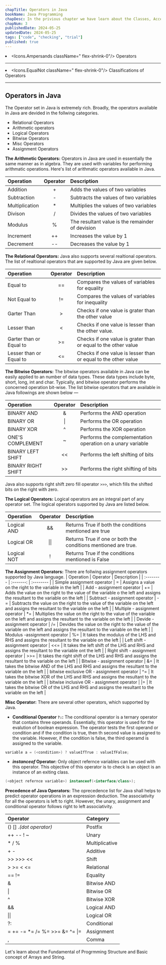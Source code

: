 ```yaml
---
chapTitle: Operators in Java
bookName: Java Programming
chapDesc: In the privious chapter we have learn about the Classes, Access Specifiers. How to comments the text in java. Data type and variables.
chapNum: 3
publishedDate: 2024-05-25
updatedDate: 2024-05-25
tags: ["code", "checking", "trial"]
published: true
---
```


<ChapIntro><li className="flex gap-3"><Icons.Ampersands className=" flex-shrink-0"/> Operators </li><hr className="my-2"/><li className="flex gap-3"><Icons.EqualNot className=" flex-shrink-0"/> Classifications of Operators </li></ChapIntro>

---




## Operators in Java
The Operator set in Java is extremely rich. Broadly, the operators available in Java are devided in the follwing categories.
- Relational Operators
- Arithmetic operators
- Logical Operators
- Bitwise Operators
- Misc Operators
- Assignment Operators

**The Arithmetic Operators:** Operators in Java are used in essentially the same manner as in algebra. They are used with variables for performing arithmatic operations. Here's list of arithmatic operators available in Java.

| Operation | Operator | Description |
| :----- | :------: | :----- |
| Addition | + | Adds the values of two variables |
| Subtraction | - | Subtracts the values of two variables |
| Multiplication | * | Multiplies the values of two variables |
| Divison | / | Divides the values of two variables |
| Modulus | % | The resultant value is the remainder of devision |
| Increment | ++ | Increases the value by 1 |
| Decrement | -- | Decreases the value by 1 |

**The Relational Operators:** Java also supports several realtional operators. The list of realtional operators that are supported by Java are given below.

| Operation | Operator | Description |
| :------- | :-------: | :----- |
| Equal to | == | Compares the values of variables for equality |
| Not Equal to | != | Compares the values of variables for inequality |
| Garter Than | &gt; | Checks if one value is grater than the other value |
| Lesser than  | &lt; |  Checks if one value is lesser than the other value. |
| Garter than or Equal to | &gt;= | Checks if one value is grater than or equal to the other value |
| Lesser than or Equal to | &lt;= | Checks if one value is lesser than or equal to the other value |

**The Bitwise Operators:** The bitwise operators available in Java can be easily applied to an number of data types. These data types include byte, short, long, int and char. Typically, and bitwise operator performs the concerned operation bit-wise. The list bitwise operators that are available in Java followings are shown below &mdash;

| Operation | Operator | Description |
| :------- | :------: | :------- |
| BINARY AND | & | Performs the AND operation |
| BINARY OR | &verbar; | Performs the OR operation |
| BINARY XOR | ^ | Performs the XOR operation |
| ONE'S COMPLEMENT | ~ | Performs the complementation operation on a unary variable |
| BINARY LEFT SHIFT | &lt;&lt; | Performs the left shifting of bits |
| BINARY RIGHT SHIFT | &gt;&gt; | Performs the right shifting of bits |

Java also supports right shift zero fill operator `>>>`, which fills the shifted bits on the right with zero.

**The Logical Operators:** Logical operators are an integral part of any operator set. The logical operators supported by Java are listed below.

| Operation | Operator | Description |
| :------- | :-----: | :------- |
| Logical AND | && | Returns True if both the conditions mentioned are true |
| Logical OR | &verbar;&verbar; | Returns True if one or both the conditions mentioned are true. |
| Logical NOT | ! | Returns True if the conditions mentioned is False |

**The Assignment Operators:** There are follwing assignment operators supported by Java language.
| Operation | Operator | Description |
| :-------- | :-------: | :-------- |
| Simple assignment operator | = | Assigns a value on the right to the variable in the left |
| Add - assignment operator | += | Adds the value on the right to the value of the variable o the left and assigns the resultant to the variable on the left |
| Subtract - assignment operator | -= | Subtracts the value on the right to the value of the variable on the left and assigns the resultant to the variable on the left |
| Multiple - assignment operator | *= | Multiplies the value on the right to the value of the variable on the left and assigns the resultant to the variable on the left |
| Devide - assignment operator | /= | Devides the value on the right to the value of the variable on the left and assigns the resultant to the variable on the left |
| Modulus -assignment operator | %= | It takes the modulus of the LHS and RHS and assigns the resultant to the variable on the left |
| Left shift - assignment operator | &lt;&lt;= | It takes the left shift of the LHS and RHS and assigns the resultant to the variable ont the left |
| Right shift - assignment operator | &gt;&gt;= | It takes the right shift of the LHS and RHS and assigns the resultant to the variable on the left |
| Bitwise - assignment operator | &= | It takes the bitwise AND of the LHS and RHS and assigns the resultant to the variable on the left |
| bitwise exclusive OR - assignment operator | ^= | It takes the bitwise XOR of the LHS and RHS and assigns the resultant to the variable on the left |
| bitwise inclusive OR - assignment operator | &verbar;= | It takes the bitwise OR of the LHS and RHS and assigns the resultant to the variable on the left |

**Misc Operator:** There are several other operators, which supported by Java.
- **Conditional Operator `?:`:** The conditional operator is a ternary operator that contains three operands. Essentially, this operator is used for the evalution of boolean expression. The operator tests the first operand or condition and if the condition is true, then th second value is assigned to the variable. However, if the condition is false, the third operamd is assigned to the variable.

```java
variable a = (<condition>) ? valueIfTrue : valueIfFalse;
```

- ***instanceof* Operator:** Only object refernce variables can be used with this operator. This objective of this operator is to check is an object is an instance of an exiting class.

```java
(<object refernce variable>) instanceof(<interface/class>);
```

**Precedence of Java Operators:** The oprecedence list for Java shall helps to predict operator operations in an expression deduction. The associativity for all the operators is left to right. However, the unary, assignment and conditional operator follows right to left associativity.

| Operator | Category |
| :------- | :---------- |
| () [] .*(dot operator)* | Postfix |
| ++ -- ! ~ | Unary |
| * / % | Multiplicative |
| + - | Additive |
| &gt;&gt; &gt;&gt;&gt; &lt;&lt; | Shift |
| &gt; &gt;= &lt; &lt;= | Relational |
| == != | Equality |
| & | Bitwise AND |
| &verbar; | Bitwise OR |
| ^ | Bitwise XOR |
| && | Logical AND |
| &verbar;&verbar; | Logical OR |
| ?: | Conditional |
| = += -= *= /= %= &gt;&gt;= &= ^= &verbar;= | Assignment |
| , | Comma |


<NextUp nextChap="4" nextChapName="Programming Concepts in Java" nextChapLink="/java/programming-concepts"> Let's learn about the Fundamental of Progrmming Structure and Basic concept of Arrays and String. </NextUp>